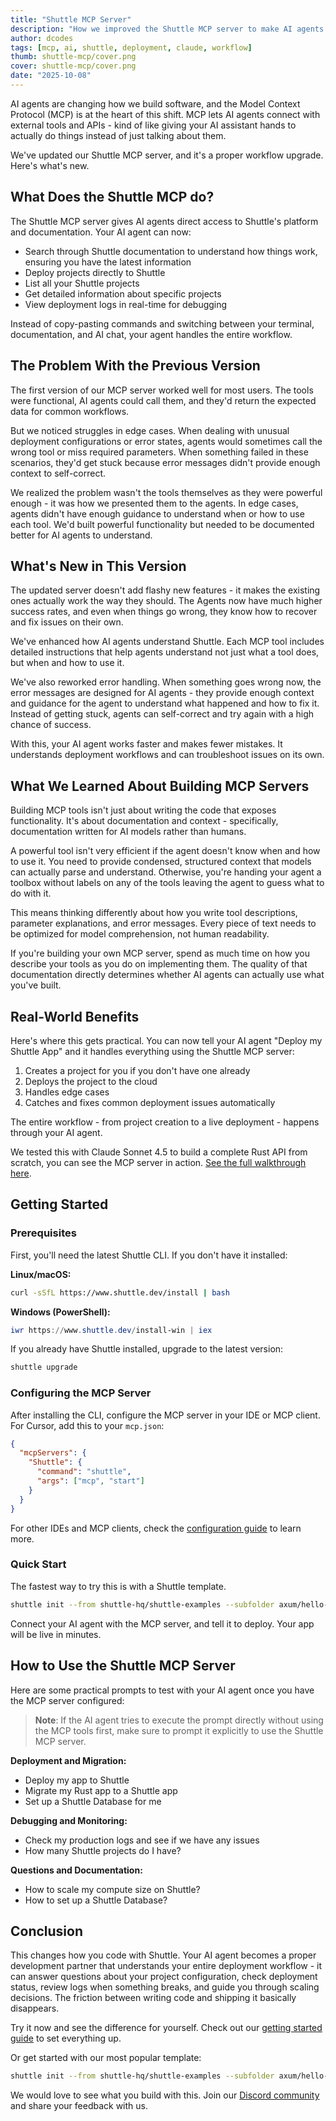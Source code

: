 ```yaml
---
title: "Shuttle MCP Server"
description: "How we improved the Shuttle MCP server to make AI agents more reliable, with better error handling and context for seamless deployment workflows"
author: dcodes
tags: [mcp, ai, shuttle, deployment, claude, workflow]
thumb: shuttle-mcp/cover.png
cover: shuttle-mcp/cover.png
date: "2025-10-08"
---
```


AI agents are changing how we build software, and the Model Context Protocol (MCP) is at the heart of this shift. MCP lets AI agents connect with external tools and APIs - kind of like giving your AI assistant hands to actually do things instead of just talking about them.

We've updated our Shuttle MCP server, and it's a proper workflow upgrade. Here's what's new.

<YouTubeEmbed videoId="eQdCSsdqLkk" title="MCP Servers for Rust Developers" />

## What Does the Shuttle MCP do?

The Shuttle MCP server gives AI agents direct access to Shuttle's platform and documentation. Your AI agent can now:

- Search through Shuttle documentation to understand how things work, ensuring you have the latest information
- Deploy projects directly to Shuttle
- List all your Shuttle projects
- Get detailed information about specific projects
- View deployment logs in real-time for debugging

Instead of copy-pasting commands and switching between your terminal, documentation, and AI chat, your agent handles the entire workflow.

## The Problem With the Previous Version

The first version of our MCP server worked well for most users. The tools were functional, AI agents could call them, and they'd return the expected data for common workflows.

But we noticed struggles in edge cases. When dealing with unusual deployment configurations or error states, agents would sometimes call the wrong tool or miss required parameters. When something failed in these scenarios, they'd get stuck because error messages didn't provide enough context to self-correct.

We realized the problem wasn't the tools themselves as they were powerful enough - it was how we presented them to the agents. In edge cases, agents didn't have enough guidance to understand when or how to use each tool. We'd built powerful functionality but needed to be documented better for AI agents to understand.

## What's New in This Version

The updated server doesn't add flashy new features - it makes the existing ones actually work the way they should. The Agents now have much higher success rates, and even when things go wrong, they know how to recover and fix issues on their own.

We've enhanced how AI agents understand Shuttle. Each MCP tool includes detailed instructions that help agents understand not just what a tool does, but when and how to use it.

We've also reworked error handling. When something goes wrong now, the error messages are designed for AI agents - they provide enough context and guidance for the agent to understand what happened and how to fix it. Instead of getting stuck, agents can self-correct and try again with a high chance of success.

With this, your AI agent works faster and makes fewer mistakes. It understands deployment workflows and can troubleshoot issues on its own.

## What We Learned About Building MCP Servers

Building MCP tools isn't just about writing the code that exposes functionality. It's about documentation and context - specifically, documentation written for AI models rather than humans.

A powerful tool isn't very efficient if the agent doesn't know when and how to use it. You need to provide condensed, structured context that models can actually parse and understand. Otherwise, you're handing your agent a toolbox without labels on any of the tools leaving the agent to guess what to do with it.

This means thinking differently about how you write tool descriptions, parameter explanations, and error messages. Every piece of text needs to be optimized for model comprehension, not human readability.

If you're building your own MCP server, spend as much time on how you describe your tools as you do on implementing them. The quality of that documentation directly determines whether AI agents can actually use what you've built.

## Real-World Benefits

Here's where this gets practical. You can now tell your AI agent "Deploy my Shuttle App" and it handles everything using the Shuttle MCP server:

1. Creates a project for you if you don't have one already
2. Deploys the project to the cloud
3. Handles edge cases
4. Catches and fixes common deployment issues automatically

The entire workflow - from project creation to a live deployment - happens through your AI agent.

We tested this with Claude Sonnet 4.5 to build a complete Rust API from scratch, you can see the MCP server in action. [See the full walkthrough here](<https://www.shuttle.dev/blog/2025/10/01/build-rust-api-sonnet-4-5?utm_source=shuttle_blog&utm_campaign=shuttle_mcp_update_announcement>).

## Getting Started

### Prerequisites

First, you'll need the latest Shuttle CLI. If you don't have it installed:

**Linux/macOS:**

```bash
curl -sSfL https://www.shuttle.dev/install | bash
```

**Windows (PowerShell):**

```powershell
iwr https://www.shuttle.dev/install-win | iex
```

If you already have Shuttle installed, upgrade to the latest version:

```bash
shuttle upgrade
```

### Configuring the MCP Server

After installing the CLI, configure the MCP server in your IDE or MCP client. For Cursor, add this to your `mcp.json`:

```json
{
  "mcpServers": {
    "Shuttle": {
      "command": "shuttle",
      "args": ["mcp", "start"]
    }
  }
}
```

For other IDEs and MCP clients, check the [configuration guide](<https://docs.shuttle.dev/integrations/mcp-server?utm_source=shuttle_blog&utm_campaign=shuttle_mcp_update_announcement>) to learn more.

### Quick Start

The fastest way to try this is with a Shuttle template.

```bash
shuttle init --from shuttle-hq/shuttle-examples --subfolder axum/hello-world
```

Connect your AI agent with the MCP server, and tell it to deploy. Your app will be live in minutes.

## How to Use the Shuttle MCP Server

Here are some practical prompts to test with your AI agent once you have the MCP server configured:

> **Note**: If the AI agent tries to execute the prompt directly without using the MCP tools first, make sure to prompt it explicitly to use the Shuttle MCP server.

**Deployment and Migration:**

- Deploy my app to Shuttle
- Migrate my Rust app to a Shuttle app
- Set up a Shuttle Database for me

**Debugging and Monitoring:**

- Check my production logs and see if we have any issues
- How many Shuttle projects do I have?

**Questions and Documentation:**

- How to scale my compute size on Shuttle?
- How to set up a Shuttle Database?

## Conclusion

This changes how you code with Shuttle. Your AI agent becomes a proper development partner that understands your entire deployment workflow - it can answer questions about your project configuration, check deployment status, review logs when something breaks, and guide you through scaling decisions. The friction between writing code and shipping it basically disappears.

Try it now and see the difference for yourself. Check out our [getting started guide](<https://docs.shuttle.dev/getting-started/quick-start?utm_source=shuttle_blog&utm_campaign=shuttle_mcp_update_announcement>) to set everything up.

Or get started with our most popular template:

```bash
shuttle init --from shuttle-hq/shuttle-examples --subfolder axum/hello-world
```

We would love to see what you build with this. Join our [Discord community](https://discord.gg/shuttle) and share your feedback with us.